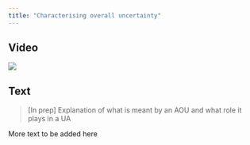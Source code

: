 ```yaml
---
title: "Characterising overall uncertainty"
---
```



:::: {.panel-tabset}

## Video

![](https://upload.wikimedia.org/wikipedia/commons/0/09/YouTube_full-color_icon_%282017%29.svg)

## Text

>[In prep] Explanation of what is meant by an AOU and what role it plays in a UA

::::


More text to be added here

